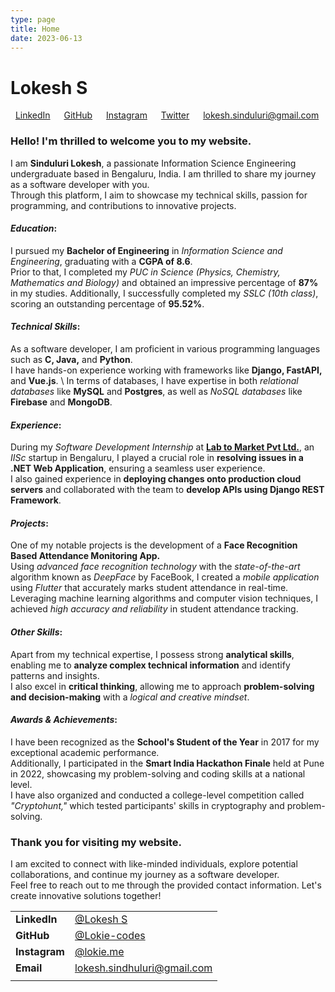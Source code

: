 ```yaml
---
type: page
title: Home
date: 2023-06-13
---
```


# Lokesh S

&nbsp; [LinkedIn](https://www.linkedin.com/in/lokesh-s888) &emsp; [GitHub](https://github.com/Lokie-codes) &emsp; [Instagram](https://instagram.com/lokie.me) &emsp; [Twitter](https://twitter.com/lokxfornow) &emsp; lokesh.sinduluri@gmail.com

### Hello! I'm thrilled to welcome you to my website.
I am **Sinduluri Lokesh**, a passionate Information Science Engineering undergraduate based in Bengaluru, India. I am thrilled to share my journey as a software developer with you. \
Through this platform, I aim to showcase my technical skills, passion for programming, and contributions to innovative projects.

#### *Education*:

I pursued my **Bachelor of Engineering** in *Information Science and Engineering*, graduating with a **CGPA of 8.6**. \
Prior to that, I completed my *PUC in Science (Physics, Chemistry, Mathematics and Biology)* and obtained an impressive percentage of **87%** in my studies. Additionally, I successfully completed my *SSLC (10th class)*, scoring an outstanding percentage of **95.52%**.

#### *Technical Skills*:

As a software developer, I am proficient in various programming languages such as **C, Java,** and **Python**. \
I have hands-on experience working with frameworks like **Django, FastAPI,** and **Vue.js**. \ 
In terms of databases, I have expertise in both *relational databases* like **MySQL** and **Postgres**, as well as *NoSQL databases* like **Firebase** and **MongoDB**.

#### *Experience*:

During my *Software Development Internship* at [**Lab to Market Pvt Ltd.**](https://l2mrail.com/), an *IISc* startup in Bengaluru, I played a crucial role in **resolving issues in a .NET Web Application**, ensuring a seamless user experience. \
I also gained experience in **deploying changes onto production cloud servers** and collaborated with the team to **develop APIs using Django REST Framework**.

#### *Projects*:

One of my notable projects is the development of a **Face Recognition Based Attendance Monitoring App.** \
Using *advanced face recognition technology* with the *state-of-the-art* algorithm known as _DeepFace_ by FaceBook, I created a *mobile application* using _Flutter_ that accurately marks student attendance in real-time. \
Leveraging machine learning algorithms and computer vision techniques, I achieved *high accuracy and reliability* in student attendance tracking.

#### *Other Skills*:

Apart from my technical expertise, I possess strong **analytical skills**, enabling me to **analyze complex technical information** and identify patterns and insights. \
I also excel in **critical thinking**, allowing me to approach **problem-solving and decision-making** with a _logical and creative mindset_.

#### *Awards & Achievements*:

I have been recognized as the **School's Student of the Year** in 2017 for my exceptional academic performance. \
Additionally, I participated in the **Smart India Hackathon Finale** held at Pune in 2022, showcasing my problem-solving and coding skills at a national level. \
I have also organized and conducted a college-level competition called *"Cryptohunt,"* which tested participants' skills in cryptography and problem-solving.


### **Thank you for visiting my website**. 
I am excited to connect with like-minded individuals, explore potential collaborations, and continue my journey as a software developer. \
Feel free to reach out to me through the provided contact information.
Let's create innovative solutions together!


|||
| :--- | :--- |
| **LinkedIn** | [@Lokesh S](https://www.linkedin.com/in/lokesh-s888) |
| **GitHub**    | [@Lokie-codes](https://github.com/Lokie-codes) |
| **Instagram** | [@lokie.me](https://instagram.com/lokie.me) |
| **Email**     | lokesh.sindhuluri@gmail.com |
|||
